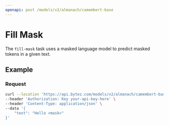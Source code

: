 ```yaml
---
openapi: post /models/v2/almanach/camembert-base
---
```


# Fill Mask

The `fill-mask` task uses a masked language model to predict masked tokens in a given text.

## Example

### Request

```bash
curl --location 'https://api.bytez.com/models/v2/almanach/camembert-base' \
--header 'Authorization: Key your-api-key-here' \
--header 'Content-Type: application/json' \
--data '{
    "text": "Hello <mask>"
}'
